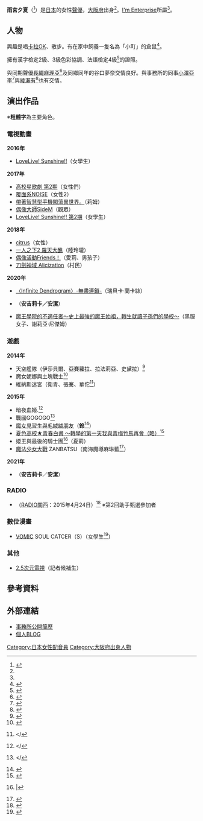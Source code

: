 {{配音員
|姓名 = 雨宮夕夏
|類型 = 
|圖片 = 
|圖片尺寸 = 
|圖片簡介 = 
|原名 = 
|外文名 = 雨宮夕夏
|外文 = 日文
|羅馬拼音 =
|英文名 = 
|暱稱 = {{lang|ja|あめみー<ref name="adana">{{Cite web|date=2014-08-28|url=http://ameblo.jp/amemiii-voice/entry-11916559020.html|title=夢奈っち！|work=『相合傘、しませんか？』|author=雨宮夕夏|publisher=[[CyberAgent|CyberAgent]]|accessdate=2016-01-28}}</ref>、ゆっか}}
|其他藝名 = 
|國籍 =
|民族 =
|籍貫 = 
|出生地= {{JPN}}[[大阪府|大阪府]]
|生年= 1994
|生月= 6
|生日= 30
|歿年= 
|歿月= 
|歿日= 
|逝世日期 = 
|逝世地點 = 
|職業 = 
|三圍 = 
|教育程度 = 
|宗教信仰 =
|配偶 = 
|兒女 = 
|父母 = 
|出身地 = 
|出道作 = 
|代表作 = 
|活動時期 = 
|活躍年代 = 
|唱片公司 =
|所屬 = [[I'm_Enterprise|I'm Enterprise]]
|網站 = 
|相關團體 =
|module= {{Japanese|embed=yes|japanese=雨宮 夕夏|kana=あめみや ゆうか|romaji=Amemiya Yūka}}
}}
'''雨宮夕夏'''（{{bd|1994年|6月30日|catIdx=Amemiya Yuuka}}<ref name="profile">{{Cite web|date=2016-06-30|url=http://ameblo.jp/amemiii-voice/entry-12176045971.html|title=22歳？！？|work=『相合傘、しませんか？』|author=雨宮夕夏|publisher=[[CyberAgent|CyberAgent]]|accessdate=2016-07-01}}</ref>）是[[日本|日本]]的女性[[聲優|聲優]]，[[大阪府|大阪府]]出身<ref name="profile"/>。[[I'm_Enterprise|I'm Enterprise]]所屬<ref name="profile"/>。

== 人物 ==
興趣是唱[[卡拉OK|卡拉OK]]、散步。有在家中飼養一隻名為「小町」的倉鼠<ref>{{Cite web|date=2014-09-06|url=http://ameblo.jp/amemiii-voice/entry-11888465293.html|title=我が家の新しい家族|work=『相合傘、しませんか？』|author=雨宮夕夏|publisher=[[CyberAgent|CyberAgent]]|accessdate=2016-01-28}}</ref>。

擁有漢字檢定2級、3級色彩協調、法語檢定4級<ref>{{Cite web|date=2014-07-03|url=http://ameblo.jp/amemiii-voice/entry-11888465293.html|title=仏検の結果…！ |work=『相合傘、しませんか？』|author=雨宮夕夏|publisher=[[CyberAgent|CyberAgent]]|accessdate=2016-01-28}}</ref>的證照。

與同期聲優[[長繩麻理亞|長繩麻理亞]]<ref>{{Cite web|date=2014-10-18|url=http://ameblo.jp/amemiii-voice/entry-12085533970.html|title=さいきん！|work=『相合傘、しませんか？』|author=雨宮夕夏|publisher=[[CyberAgent|CyberAgent]]|accessdate=2016-01-28}}</ref>及同鄉同年的谷口夢奈交情良好。與事務所的同事[[小澤亞李|小澤亞李]]<ref>{{Cite web|date=2013-10-22|url=http://ameblo.jp/ari-step/entry-11647499799.html|title=ピッッッッザ☆|work=|author=小澤亜李|publisher=[[Ameba_Blog|Ameba Blog]]|accessdate=2015-05-26}}</ref>與[[綾瀨有|綾瀨有]]<ref>{{Cite web|date=2014-07-06|url=http://ameblo.jp/amemiii-voice/entry-12047344538.html|title=えへへ、誕生日でした！ |work=『相合傘、しませんか？』|author=雨宮夕夏|publisher=[[CyberAgent|CyberAgent]]|accessdate=2016-01-28}}</ref>也有交情。

== 演出作品 ==
※'''粗體字'''為主要角色。
=== 電視動畫 ===
'''2016年'''
* [[LoveLive!_Sunshine!!|LoveLive! Sunshine!!]]（女學生）<!--7月2日-->

'''2017年'''
* [[高校星歌劇|高校星歌劇 第2期]]（女性們）<!--4月4日-->
* [[覆面系NOISE|覆面系NOISE]]（女性2）<!--4月11日-->
* [[帶著智慧型手機闖蕩異世界。|帶著智慧型手機闖蕩異世界。]]（莉姆）<!--7月11日-->
* [[偶像大師SideM|偶像大師SideM]]（觀眾）<!--10月1日-->
* [[LoveLive!_Sunshine!!|LoveLive! Sunshine!! 第2期]]（女學生）<!--10月7日-->

'''2018年'''
* [[citrus_～柑橘味香氣～|citrus]]（女性）<!--1月6日-->
* [[一人之下|一人之下2 羅天大醮]]（陸玲瓏）<!--1月17日-->
* [[偶像活動Friends！|偶像活動Friends！]]（愛莉、男孩子）<!--4月5日-->
* [[刀劍神域|刀劍神域 Alicization]]（村民）<!--10月7日-->

'''2020年'''
* [[〈Infinite_Dendrogram〉-無盡連鎖-|〈Infinite Dendrogram〉-無盡連鎖-]]（瑞貝卡·蘭卡絲）<!--1月9日-->
* {{lj|Lapis Re:LiGHTs}}（'''安吉莉卡／安潔'''）<!--7月4日-->
* [[魔王學院的不適任者～史上最強的魔王始祖，轉生就讀子孫們的學校～|魔王學院的不適任者～史上最強的魔王始祖，轉生就讀子孫們的學校～]]（黑服女子、謝莉亞·尼傑姆）<!--7月4日-->

=== 遊戲 ===
'''2014年'''
*天空艦隊（伊莎貝爾、亞賽蘿拉、拉法莉亞、史黛拉）<ref>{{Cite web|date=2015-05-01|url=http://ameblo.jp/amemiii-voice/entry-11920513196.html|title=【出演情報】天空のクラフトフリート|work=『相合傘、しませんか？』|author=雨宮夕夏|publisher=[[CyberAgent|CyberAgent]]|accessdate=2016-01-28}}</ref>
*魔女妮娜與土塊戰士<ref>{{Cite web|date=2015-09-05|url=http://ameblo.jp/amemiii-voice/entry-11920513196.html|title=【アプリ】魔女のニーナとツチクレの戦士|work=『相合傘、しませんか？』|author=雨宮夕夏|publisher=[[CyberAgent|CyberAgent]]|accessdate=2016-01-28}}</ref>
*維納斯迷宮（衛青、張騫、華佗<ref>{{Cite web|date=2015-11-03|url=http://ameblo.jp/amemiii-voice/entry-11947824184.html|title=【出演情報】ヴィーナスダンジョン！|work=『相合傘、しませんか？』|author=雨宮夕夏|publisher=[[CyberAgent|CyberAgent]]|accessdate=2016-01-28}}</</ref>）

'''2015年'''
*暗夜血姬.<ref>{{Cite web|date=2015-04-21|url=http://ameblo.jp/amemiii-voice/entry-12017067893.html|title=【出演情報っ！】トワイライトロア|work=『相合傘、しませんか？』|author=雨宮夕夏|publisher=[[CyberAgent|CyberAgent]]|accessdate=2016-01-28}}</</ref>
*戰國GOGOGO<ref>{{Cite web|date=2015-07-08|url=http://ameblo.jp/amemiii-voice/entry-12047940456.html|title=【出演情報！】戦国あどべんちゃー|work=『相合傘、しませんか？』|author=雨宮夕夏|publisher=[[CyberAgent|CyberAgent]]|accessdate=2016-01-28}}</</ref>
*[[魔女見習生與毛絨絨朋友|魔女見習生與毛絨絨朋友]]（'''鈴'''<ref>{{Cite web|work=見習い魔女とモコモコフレンズ|url=http://www.columbia-games.com/3ds/mocomoco/character.html|title=個性豊かなキャラクター|accessdate=2015-03-10}}</ref>）
*[[夏色高校★青春白書|夏色高校★青春白書 〜轉學的第一天我與青梅竹馬再會（略）]]<ref>{{Cite web|date=2015-07-28|url=http://ameblo.jp/amemiii-voice/entry-12055534231.html|title=【出演情報!】夏色ハイスクル 青春白書(仮)|work=『相合傘、しませんか？』|author=雨宮夕夏|publisher=[[CyberAgent|CyberAgent]]|accessdate=2016-01-28}}</ref>
*姬王與最後的騎士團<ref>{{Cite web|url=http://www.himeo.gamepot.co.jp/|title=姫王と最後の騎士団 公式サイト|publisher=[[GMO|GMO]]|accessdate=2016-01-28|archive-date=2015-10-08|archive-url=https://web.archive.org/web/20151008053933/http://www.himeo.gamepot.co.jp/|dead-url=yes}}|</ref>（夏莉）
*[[魔法少女大戰|魔法少女大戰]] ZANBATSU（南海魔導麻琳藍<ref>{{Cite web|publisher=PlayStation®Vita版『魔法少女大戦』オフィシャルサイト|url=http://www.galatgames.com/vita/|title=47の魔法少女たち|accessdate=2014-03-31|deadurl=yes|archiveurl=https://web.archive.org/web/20140419164357/http://www.galatgames.com/vita/|archivedate=2014-04-19}}</ref>）

'''2021年'''
* {{lj|Lapis Re：LiGHTs ～這個世界的偶像會用魔法～|Lapis Re:LiGHTs}}（'''安吉莉卡'''／'''安潔'''）

=== RADIO ===
* {{lang|ja|[[小野坂昌也の10年つづくラジオ|小野坂昌也の10年つづくラジオ]]}}（[[RADIO關西|RADIO關西]]：2015年4月24日）<ref>{{Cite web|date=2015-04-24|url=http://ameblo.jp/amemiii-voice/entry-12018308864.html|title=【出演情報】ラジオっ！【本日！】  |work=『相合傘、しませんか？』|author=雨宮夕夏|publisher=[[CyberAgent|CyberAgent]]|accessdate=2016-01-28}}</ref> ※第2回助手甄選參加者

=== 數位漫畫 ===
* [[VOMIC|VOMIC]] SOUL CATCER（S）（女學生<ref>{{Cite web|date=2015-01-02|url=http://ameblo.jp/amemiii-voice/entry-11972385591.html|title=【出演情報】VOMIC「SOUL CATCHER(S)」  |work=『相合傘、しませんか？』|author=雨宮夕夏|publisher=[[CyberAgent|CyberAgent]]|accessdate=2016-01-28}}</ref>）

=== 其他 ===
* [[2.5次元電視|2.5次元電視]]（記者候補生）

== 參考資料 ==
{{Reflist|2}}

== 外部連結 ==
* [https://web.archive.org/web/20160802191112/http://imenterprise.jp/data.php?id=108 事務所公開簡歷]{{ja icon}}
* [http://ameblo.jp/amemiii-voice/ 個人BLOG {{lang|ja|相合傘、しませんか？}}]{{ja icon}}

{{I'm Enterprise}}
{{DEFAULTSORT:Amemiya Yuuka}}
[[Category:日本女性配音員|Category:日本女性配音員]]
[[Category:大阪府出身人物|Category:大阪府出身人物]]